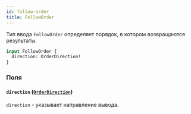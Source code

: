 ```yaml
---
id: follow-order
title: FollowOrder
---
```



Тип ввода `FollowOrder` определяет порядок, в котором возвращаются результаты.

```graphql
input FollowOrder {
  direction: OrderDirection!
}
```


### Поля

#### `direction` ([`OrderDirection`](/reference/enums/order-direction))

`direction` - указывает направление вывода.




